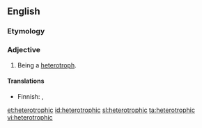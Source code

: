 ==English==

===Etymology===
{{confix|hetero|trophic}}

===Adjective===
{{en-adj|-}}

# Being a [[heterotroph]].

====Translations====
{{trans-top|being a heterotroph}}
* Finnish: {{t-|fi|toisenvarainen}}, {{t-|fi|heterotrofinen}}
{{trans-mid}}
{{trans-bottom}}

[[et:heterotrophic]]
[[id:heterotrophic]]
[[sl:heterotrophic]]
[[ta:heterotrophic]]
[[vi:heterotrophic]]
